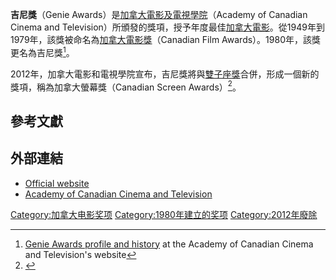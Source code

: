 {{Infobox award
| name           = 吉尼獎
| image          = <!-- 檔案不存在 Genie Award.jpg ，可從英文維基百科取得 -->
| imagesize      = 
| caption        = 
| description    = 最佳[[加拿大|加拿大]][[電影|電影]]
| presenter      = [[加拿大電影及電視學院|加拿大電影及電視學院]]（Academy of Canadian Cinema and Television）
| country        = [[加拿大|加拿大]]
| location       = 
| current_awards = 第32屆吉尼獎
| year           = 1980
| year2          = 2012
| website        = http://www.genieawards.ca
}}

'''吉尼獎'''（Genie Awards）是[[加拿大電影及電視學院|加拿大電影及電視學院]]（Academy of Canadian Cinema and Television）所頒發的獎項，授予年度最佳[[加拿大|加拿大]][[電影|電影]]。從1949年到1979年，該獎被命名為[[加拿大電影獎|加拿大電影獎]]（Canadian Film Awards）。1980年，該獎更名為吉尼獎<ref>[http://www.academy.ca/awards/genie.cfm Genie Awards profile and history] {{Wayback|url=http://www.academy.ca/awards/genie.cfm |date=20090103183226 }} at the Academy of Canadian Cinema and Television's website</ref>。

2012年，加拿大電影和電視學院宣布，吉尼獎將與[[雙子座獎|雙子座獎]]合併，形成一個新的獎項，稱為加拿大螢幕獎（Canadian Screen Awards）<ref name=cbc-csa>{{cite web|title=Canadian Screen Awards to replace Genies, Geminis|url=http://www.cbc.ca/news/arts/story/2012/09/04/canadian-screen-awards.html|publisher=CBC News|accessdate=5 September 2012|archive-date=2013-08-19|archive-url=https://web.archive.org/web/20130819023239/http://www.cbc.ca/news/arts/story/2012/09/04/canadian-screen-awards.html|dead-url=no}}</ref>。

==參考文獻==
{{reflist}}

==外部連結==
*[https://www.academy.ca/ Official website] {{Wayback|url=https://www.academy.ca/ |date=20210119172805 }}
*[http://www.academy.ca/ Academy of Canadian Cinema and Television]{{Wayback|url=http://www.academy.ca/ |date=20091215065943 }}

[[Category:加拿大电影奖项|Category:加拿大电影奖项]]
[[Category:1980年建立的奖项|Category:1980年建立的奖项]]
[[Category:2012年廢除|Category:2012年廢除]]